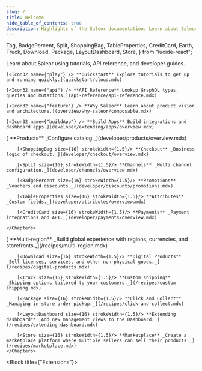 ```yaml
---
slug: /
title: Welcome
hide_table_of_contents: true
description: Highlights of the Saleor documentation. Learn about Saleor using tutorials, API reference, and developer guides.
---
```


<style>
  {`
    /* Hack to prevent overflow, not possible to have it on other pages due to position sticky used in TOC */
    main .container {
        position: relative;
        overflow: hidden;
    }
    .container.padding-top--md {
        padding-top: 4rem !important;
    }
`}
</style>


  Tag,
  BadgePercent,
  Split,
  ShoppingBag,
  TableProperties,
  CreditCard,
  Earth,
  Truck,
  Download,
  Package,
  LayoutDashboard,
  Store,
} from "lucide-react";

<Tiles />

Learn about Saleor using tutorials, API reference, and developer guides.

<CardGrid>

    [<Icon32 name={"play"} /> **Quickstart** Explore tutorials to get up and running quickly.](quickstart/cloud.mdx)

    [<Icon32 name={"api"} /> **API Reference** Lookup GraphQL types, queries and mutations.](api-reference/api-reference.mdx)

    [<Icon32 name={"feature"} /> **Why Saleor** Learn about product vision and architecture.](overview/why-saleor/composable.mdx)

    [<Icon32 name={"buildApp"} /> **Build Apps** Build integrations and dashboard apps.](developer/extending/apps/overview.mdx)

</CardGrid>

<Block title="Core Concepts" >
    <Chapters>
        [<Tag size={16} strokeWidth={1.5}/> **Products** _Configure catalog._](developer/products/overview.mdx)

        [<ShoppingBag size={16} strokeWidth={1.5}/> **Checkout** _Business logic of checkout._](developer/checkout/overview.mdx)

        [<Split size={16} strokeWidth={1.5}/> **Channels** _Multi channel configuration._](developer/channels/overview.mdx)

        [<BadgePercent size={16} strokeWidth={1.5}/> **Promotions** _Vouchers and discounts._](developer/discounts/promotions.mdx)

        [<TableProperties size={16} strokeWidth={1.5}/> **Attributes** _Custom fields._](developer/attributes/overview.mdx)

        [<CreditCard size={16} strokeWidth={1.5}/> **Payments** _Payment integrations and API._](developer/payments/overview.mdx)

    </Chapters>

</Block>

<Block title="Recipes" >
    <Chapters>
        [<Earth size={16} strokeWidth={1.5}/> **Multi-region** _Build global experience with regions, currencies, and storefronts._](/recipes/multi-region.mdx)

        [<Download size={16} strokeWidth={1.5}/> **Digital Products** _Sell licenses, services, and other non-physical goods._](/recipes/digital-products.mdx)

        [<Truck size={16} strokeWidth={1.5}/> **Custom shipping** _Shipping options tailored to your customers._](/recipes/custom-shipping.mdx)

        [<Package size={16} strokeWidth={1.5}/> **Click and Collect** _Managing in-store order pickup._](/recipes/click-and-collect.mdx)

        [<LayoutDashboard size={16} strokeWidth={1.5}/> **Extending dashboard** _Add new management views to the Dashboard._](/recipes/extending-dashboard.mdx)

        [<Store size={16} strokeWidth={1.5}/> **Marketplace** _Create a marketplace platform where multiple sellers can sell their products._](/recipes/marketplace.mdx)
    </Chapters>
</Block>


<Block title={"Extensions"}>
  <Apps />
</Block>
